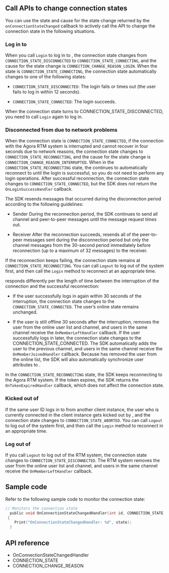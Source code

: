 <PlatformWrapper platform="unity">
        
## Call APIs to change connection states

You can use the state and cause for the state change returned by the `onConnectionStateChanged` callback to actively call the API to change the connection state in the following situations.

### Log in to <Vg k="SIG" />

When you call `Login` to log in to <Vg k="SIG" />, the connection state changes from `CONNECTION_STATE_DISCONNECTED` to `CONNECTION_STATE_CONNECTING`, and the cause for the state change is `CONNECTION_CHANGE_REASON_LOGIN`. When the state is `CONNECTION_STATE_CONNECTING`, the connection state automatically changes to one of the following states:

-   `CONNECTION_STATE_DISCONNECTED`: The login fails or times out (the user fails to log in within 12 seconds).

-   `CONNECTION_STATE_CONNECTED`: The login succeeds.

When the connection state turns to CONNECTION_STATE_DISCONNECTED, you need to call `Login` again to log in.

### Disconnected from <Vg k="SIG" /> due to network problems

When the connection state is `CONNECTION_STATE_CONNECTED`, if the connection with the Agora RTM system is interrupted and cannot recover in four seconds due to network reasons, the connection state changes to `CONNECTION_STATE_RECONNECTING`, and the cause for the state change is `CONNECTION_CHANGE_REASON_INTERRUPTED`. When in the `CONNECTION_STATE_RECONNECTING` state, the <Vg k="SIG_SDK" /> continues to automatically reconnect to <Vg k="SIG" /> until the login is successful, so you do not need to perform any login operations. After successful reconnection, the connection state changes to `CONNECTION_STATE_CONNECTED`, but the SDK does not return the `OnLoginSuccessHandler` callback.

The SDK resends messages that occurred during the disconnection period according to the following guidelines:

-   Sender
    During the reconnection period, the SDK continues to send all channel and peer-to-peer messages until the message request times out.

-   Receiver
    After the reconnection succeeds, <Vg k="SIG" /> resends all of the peer-to-peer messages sent during the disconnection period but only the channel messages from the 30-second period immediately before reconnection (up to a maximum of 32 messages) to the receiver.

If the reconnection keeps failing, the connection state remains at `CONNECTION_STATE_RECONNECTING`. You can call `Logout` to log out of the system first, and then call the `Login` method to reconnect at an appropriate time.

<Vg k="SIG" /> responds differently per the length of time between the interruption of the connection and the successful reconnection:

-   If the user successfully logs in again within 30 seconds of the interruption, the connection state changes to the `CONNECTION_STATE_CONNECTED`. The user’s online state remains unchanged.

-   If the user is still offline 30 seconds after the interruption, <Vg k="SIG" /> removes the user from the online user list and channel, and users in the same channel receive the `OnMemberLeftHandler` callback. If the user successfully logs in later, the connection state changes to the CONNECTION_STATE_CONNECTED. The SDK automatically adds the user to the previous channel, and users in the same channel receive the `OnMemberJoinedHandler` callback. Because <Vg k="SIG" /> has removed the user from the online list, the SDK will also automatically synchronize user attributes to <Vg k="SIG" />.

In the `CONNECTION_STATE_RECONNECTING` state, the SDK keeps reconnecting to the Agora RTM system. If the token expires, the SDK returns the `OnTokenExpiredHandler` callback, which does not affect the connection state.

### Kicked out of <Vg k="SIG" />

If the same user ID logs in to <Vg k="SIG" /> from another client instance, the user who is currently connected in the client instance gets kicked out by <Vg k="SIG" />, and the connection state changes to `CONNECTION_STATE_ABORTED`. You can call `Logout` to log out of the system first, and then call the `Login` method to reconnect in an appropriate time.

### Log out of <Vg k="SIG" />

If you call `Logout` to log out of the RTM system, the connection state changes to `CONNECTION_STATE_DISCONNECTED`. The RTM system removes the user from the online user list and channel, and users in the same channel receive the `OnMemberLeftHandler` callback.

## Sample code

Refer to the following sample code to monitor the connection state:

```c
// Monitors the connection state
  public void OnConnectionStateChangedHandler(int id, CONNECTION_STATE state, CONNECTION_CHANGE_REASON reason)
 {
    Print("OnConnectionStateChangedHandler: %d", state);
  }
```

## API reference

-  <Link to="{{Global.SIGNALING_API_REF_UNITY_ROOT}}/classagora__rtm_1_1_rtm_client_event_handler.html?platform=Unity#a877a8913374f59be650e7cc24979d4ca">OnConnectionStateChangedHandler</Link>

-  <Link to="{{Global.SIGNALING_API_REF_UNITY_ROOT}}/namespaceagora__rtm.html#ae6cb1f734c02f2fcc0c73e905975047c">CONNECTION_STATE</Link>

-  <Link to="{{Global.SIGNALING_API_REF_UNITY_ROOT}}/namespaceagora__rtm.html#a6d63c83059ab9c0f7181fdc514bbfa27">CONNECTION_CHANGE_REASON</Link>

</PlatformWrapper>
